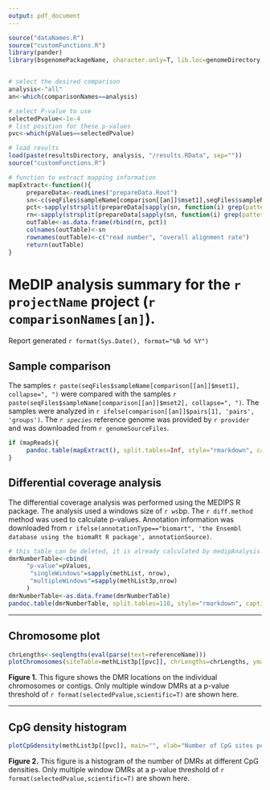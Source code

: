 ```yaml
---
output: pdf_document
---
```


<!-- Created by Daniel Beck on 7/9/2015 -->
<!-- Modified: -->
<!--      7/10/2015 Continued development -->

```r
source("dataNames.R")
source("customFunctions.R")
library(pander)
library(bsgenomePackageName, character.only=T, lib.loc=genomeDirectory)


# select the desired comparison
analysis<-"all"
an<-which(comparisonNames==analysis)

# select P-value to use
selectedPvalue<-1e-4
# list position for these p-values
pvc<-which(pValues==selectedPvalue)

# load results
load(paste(resultsDirectory, analysis, "/results.RData", sep=""))
source("customFunctions.R")

# function to extract mapping information
mapExtract<-function(){
     prepareData<-readLines("prepareData.Rout")
     sn<-c(seqFiles$sampleName[comparison[[an]]$mset1],seqFiles$sampleName[comparison[[an]]$mset2])
     pct<-sapply(strsplit(prepareData[sapply(sn, function(i) grep(pattern=paste("Running Bowtie2 on ", i, '\"', sep=""), x=prepareData))+15], split=" "), function(i) i[1])
     rn<-sapply(strsplit(prepareData[sapply(sn, function(i) grep(pattern=paste("Running Bowtie2 on ", i, '\"', sep=""), x=prepareData))+1], split=" "), function(i) i[1])
     outTable<-as.data.frame(rbind(rn, pct))
     colnames(outTable)<-sn
     rownames(outTable)<-c("read number", "overall alignment rate")
     return(outTable)
}

```


# MeDIP analysis summary for the `r projectName` project (`r comparisonNames[an]`).
Report generated `r format(Sys.Date(), format="%B %d %Y")`

## Sample comparison
The samples `r paste(seqFiles$sampleName[comparison[[an]]$mset1], collapse=", ")` were compared with the samples `r paste(seqFiles$sampleName[comparison[[an]]$mset2], collapse=", ")`. The samples were analyzed in `r ifelse(comparison[[an]]$pairs[1], 'pairs', 'groups')`. The *`r species`* reference genome was provided by `r provider` and was downloaded from `r genomeSourceFiles`.

```r
if (mapReads){
     pandoc.table(mapExtract(), split.tables=Inf, style="rmarkdown", caption='This table shows the number of reads present for each sample and the overall alignment rate calculated by bowtie2.')
}
```


## Differential coverage analysis
The differential coverage analysis was performed using the MEDIPS R package. The analysis used a windows size of `r ws`bp. The `r diff.method` method was used to calculate p-values. Annotation information was downloaded from `r ifelse(annotationType=="biomart", 'the Ensembl database using the biomaRt R package', annotationSource)`.

```r
# this table can be deleted, it is already calculated by medipAnalysis.
dmrNumberTable<-cbind(
     "p-value"=pValues,
      "singleWindows"=sapply(methList, nrow),
      "multipleWindows"=sapply(methList3p,nrow)
     )
dmrNumberTable<-as.data.frame(dmrNumberTable)
pandoc.table(dmrNumberTable, split.tables=110, style="rmarkdown", caption="This table shows the number of DMRs found using different edgeR p-value cutoff thresholds.")

```

************

## Chromosome plot

```r
chrLengths<-seqlengths(eval(parse(text=referenceName)))
plotChromosomes(siteTable=methList3p[[pvc]], chrLengths=chrLengths, ymar=5)
```

**Figure 1.** This figure shows the DMR locations on the individual chromosomes or contigs. Only multiple window DMRs at a p-value threshold of `r format(selectedPvalue,scientific=T)` are shown here.

******

## CpG density histogram

```r
plotCpGdensity(methList3p[[pvc]], main="", xlab="Number of CpG sites per 100bp", ylab="Number of differential DNA methylation regions")
```

**Figure 2.** This figure is a histogram of the number of DMRs at different CpG densities. Only multiple window DMRs at a p-value threshold of `r format(selectedPvalue,scientific=T)` are shown here.
